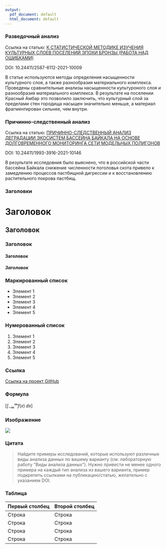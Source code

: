 ```yaml
---
output:
  pdf_document: default
  html_document: default
---
```

### Разведочный анализ

Ссылка на статью: [К СТАТИСТИЧЕСКОЙ МЕТОДИКЕ ИЗУЧЕНИЯ КУЛЬТУРНЫХ СЛОЕВ ПОСЕЛЕНИЙ ЭПОХИ БРОНЗЫ (РАБОТА НАД ОШИБКАМИ)](https://cyberleninka.ru/article/n/k-statisticheskoy-metodike-izucheniya-kulturnyh-sloev-poseleniy-epohi-bronzy-rabota-nad-oshibkami)

DOI: 10.24411/2587-6112-2021-10009

В статье используются методы определения насыщенности культурного слоя, а также разнообразия материального комплекса. Проведены сравнительные анализы насыщенности культуроного слоя и разнообразия материального комплекса. В результате на поселении Красный Амбар это позволило заключить, что культурный слой за пределами стен городища насыщен значительно меньше, а материал фрагментирован сильнее, чем внутри.

### Причинно-следственный анализ

Ссылка на статью: [ПРИЧИННО-СЛЕДСТВЕННЫЙ АНАЛИЗ ДЕГРАДАЦИИ ЭКОСИСТЕМ БАССЕЙНА БАЙКАЛА НА ОСНОВЕ ДОЛГОВРЕМЕННОГО МОНИТОРИНГА СЕТИ МОДЕЛЬНЫХ ПОЛИГОНОВ](https://cyberleninka.ru/article/n/prichinno-sledstvennyy-analiz-degradatsii-ekosistem-basseyna-baykala-na-osnove-dolgovremennogo-monitoringa-seti-modelnyh-poligonov)

DOI: 10.24411/1993-3916-2021-10146

В результате исследовния было выяснено, что в российской части бассейна Байкала снижение численности поголовья скота привело к замедлению процессов пастбищной дигрессии и к восстановлению растительного покрова пастбищ.

### Заголовки

# Заголовок
## Заголовок
### Заголовок
#### Заголовок
##### Заголовок

### Маркированный список

- Элемент 1
- Элемент 2
- Элемент 3
- Элемент 4
- Элемент 5

### Нумерованный список

1. Элемент 1
2. Элемент 2
3. Элемент 3
4. Элемент 4
5. Элемент 5

### Ссылка
[Ссылка на проект GitHub](https://github.com/IlyaYashkin/RProject)

### Формула
$\left[\int_{-\infty}^{\infty} f(x) \; dx\right]$

### Изображение
![](https://cs13.pikabu.ru/post_img/2023/02/16/5/1676527609275171634.jpg)

### Цитата
> Найдите примеры исследований, которые используют различные виды анализа данных по вашему варианту (см. лабораторную работу "Виды анализа данных"). Нужно привести не менее одного примера на каждый тип анализа из вашего варианта, пример подкрепить ссылками на публикацию/статью, желательно с указанием DOI.

### Таблица
| Первый столбец | Второй столбец |
|-------------|-------------|
| Строка  | Строка  |
| Строка  | Строка  |
| Строка  | Строка  |
| Строка  | Строка  |
